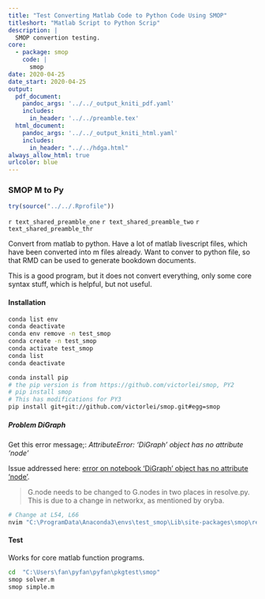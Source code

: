 ---
title: "Test Converting Matlab Code to Python Code Using SMOP"
titleshort: "Matlab Script to Python Scrip"
description: |
  SMOP convertion testing.
core:
  - package: smop
    code: |
      smop
date: 2020-04-25
date_start: 2020-04-25
output:
  pdf_document:
    pandoc_args: '../../_output_kniti_pdf.yaml'
    includes:
      in_header: '../../preamble.tex'
  html_document:
    pandoc_args: '../../_output_kniti_html.yaml'
    includes:
      in_header: "../../hdga.html"
always_allow_html: true
urlcolor: blue
---

### SMOP M to Py

```{r global_options, include = FALSE}
try(source("../../.Rprofile"))
```

`r text_shared_preamble_one`
`r text_shared_preamble_two`
`r text_shared_preamble_thr`

Convert from matlab to python. Have a lot of matlab livescript files, which have been converted into m files already. Want to conver to python file, so that RMD can be used to generate bookdown documents.

This is a good program, but it does not convert everything, only some core syntax stuff, which is helpful, but not useful.

#### Installation

```{bash}
conda list env
conda deactivate
conda env remove -n test_smop
conda create -n test_smop
conda activate test_smop
conda list
conda deactivate

conda install pip
# the pip version is from https://github.com/victorlei/smop, PY2
# pip install smop
# This has modifications for PY3
pip install git+git://github.com/victorlei/smop.git#egg=smop
```

##### Problem DiGraph

Get this error message;: *AttributeError: 'DiGraph' object has no attribute 'node'*

Issue addressed here: [error on notebook 'DiGraph' object has no attribute 'node'](https://github.com/victorlei/smop/issues/153#issuecomment-614712112).

> G.node needs to be changed to G.nodes in two places in resolve.py. This is due to a change in networkx, as mentioned by oryba.

```{bash}
# Change at L54, L66
nvim "C:\ProgramData\Anaconda3\envs\test_smop\Lib\site-packages\smop\resolve.py"
```

#### Test

Works for core matlab function programs.

```{bash}
cd  "C:\Users\fan\pyfan\pyfan\pkgtest\smop"
smop solver.m
smop simple.m
```
